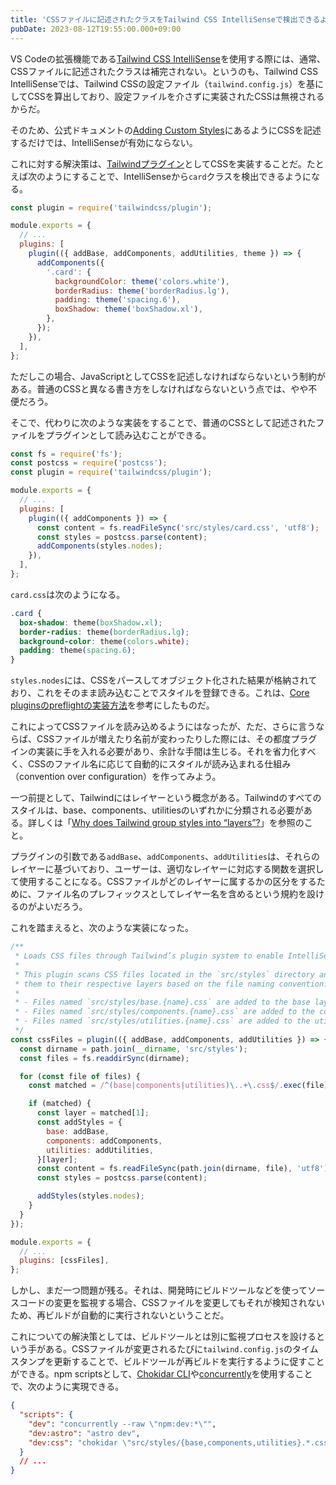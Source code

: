 ```yaml
---
title: 'CSSファイルに記述されたクラスをTailwind CSS IntelliSenseで検出できるようにする'
pubDate: 2023-08-12T19:55:00.000+09:00
---
```


VS Codeの拡張機能である[Tailwind CSS IntelliSense](https://marketplace.visualstudio.com/items?itemName=bradlc.vscode-tailwindcss)を使用する際には、通常、CSSファイルに記述されたクラスは補完されない。というのも、Tailwind CSS IntelliSenseでは、Tailwind CSSの設定ファイル（`tailwind.config.js`）を基にしてCSSを算出しており、設定ファイルを介さずに実装されたCSSは無視されるからだ。

そのため、公式ドキュメントの[Adding Custom Styles](https://tailwindcss.com/docs/adding-custom-styles#using-css-and-layer)にあるようにCSSを記述するだけでは、IntelliSenseが有効にならない。

これに対する解決策は、[Tailwindプラグイン](https://tailwindcss.com/docs/plugins)としてCSSを実装することだ。たとえば次のようにすることで、IntelliSenseから`card`クラスを検出できるようになる。

```js
const plugin = require('tailwindcss/plugin');

module.exports = {
  // ...
  plugins: [
    plugin(({ addBase, addComponents, addUtilities, theme }) => {
      addComponents({
        '.card': {
          backgroundColor: theme('colors.white'),
          borderRadius: theme('borderRadius.lg'),
          padding: theme('spacing.6'),
          boxShadow: theme('boxShadow.xl'),
        },
      });
    }),
  ],
};
```

ただしこの場合、JavaScriptとしてCSSを記述しなければならないという制約がある。普通のCSSと異なる書き方をしなければならないという点では、やや不便だろう。

そこで、代わりに次のような実装をすることで、普通のCSSとして記述されたファイルをプラグインとして読み込むことができる。

```js
const fs = require('fs');
const postcss = require('postcss');
const plugin = require('tailwindcss/plugin');

module.exports = {
  // ...
  plugins: [
    plugin(({ addComponents }) => {
      const content = fs.readFileSync('src/styles/card.css', 'utf8');
      const styles = postcss.parse(content);
      addComponents(styles.nodes);
    }),
  ],
};
```

`card.css`は次のようになる。

```css
.card {
  box-shadow: theme(boxShadow.xl);
  border-radius: theme(borderRadius.lg);
  background-color: theme(colors.white);
  padding: theme(spacing.6);
}
```

`styles.nodes`には、CSSをパースしてオブジェクト化された結果が格納されており、これをそのまま読み込むことでスタイルを登録できる。これは、[Core pluginsのpreflightの実装方法](https://github.com/tailwindlabs/tailwindcss/blob/4c34b2ed34a162750df581af460121322132e88d/src/corePlugins.js#L499-L505)を参考にしたものだ。

これによってCSSファイルを読み込めるようにはなったが、ただ、さらに言うならば、CSSファイルが増えたり名前が変わったりした際には、その都度プラグインの実装に手を入れる必要があり、余計な手間は生じる。それを省力化すべく、CSSのファイル名に応じて自動的にスタイルが読み込まれる仕組み（convention over configuration）を作ってみよう。

一つ前提として、Tailwindにはレイヤーという概念がある。Tailwindのすべてのスタイルは、base、components、utilitiesのいずれかに分類される必要がある。詳しくは「[Why does Tailwind group styles into “layers”?](https://tailwindcss.com/docs/adding-custom-styles#using-css-and-layer)」を参照のこと。

プラグインの引数である`addBase`、`addComponents`、`addUtilities`は、それらのレイヤーに基づいており、ユーザーは、適切なレイヤーに対応する関数を選択して使用することになる。CSSファイルがどのレイヤーに属するかの区分をするために、ファイル名のプレフィックスとしてレイヤー名を含めるという規約を設けるのがよいだろう。

これを踏まえると、次のような実装になった。

```js
/**
 * Loads CSS files through Tailwind’s plugin system to enable IntelliSense support.
 *
 * This plugin scans CSS files located in the `src/styles` directory and appends
 * them to their respective layers based on the file naming convention:
 *
 * - Files named `src/styles/base.{name}.css` are added to the base layer.
 * - Files named `src/styles/components.{name}.css` are added to the components layer.
 * - Files named `src/styles/utilities.{name}.css` are added to the utilities layer.
 */
const cssFiles = plugin(({ addBase, addComponents, addUtilities }) => {
  const dirname = path.join(__dirname, 'src/styles');
  const files = fs.readdirSync(dirname);

  for (const file of files) {
    const matched = /^(base|components|utilities)\..+\.css$/.exec(file);

    if (matched) {
      const layer = matched[1];
      const addStyles = {
        base: addBase,
        components: addComponents,
        utilities: addUtilities,
      }[layer];
      const content = fs.readFileSync(path.join(dirname, file), 'utf8');
      const styles = postcss.parse(content);

      addStyles(styles.nodes);
    }
  }
});

module.exports = {
  // ...
  plugins: [cssFiles],
};
```

しかし、まだ一つ問題が残る。それは、開発時にビルドツールなどを使ってソースコードの変更を監視する場合、CSSファイルを変更してもそれが検知されないため、再ビルドが自動的に実行されないということだ。

これについての解決策としては、ビルドツールとは別に監視プロセスを設けるという手がある。CSSファイルが変更されるたびに`tailwind.config.js`のタイムスタンプを更新することで、ビルドツールが再ビルドを実行するように促すことができる。npm scriptsとして、[Chokidar CLI](https://github.com/open-cli-tools/chokidar-cli)や[concurrently](https://github.com/open-cli-tools/concurrently)を使用することで、次のように実現できる。

```json
{
  "scripts": {
    "dev": "concurrently --raw \"npm:dev:*\"",
    "dev:astro": "astro dev",
    "dev:css": "chokidar \"src/styles/{base,components,utilities}.*.css\" -c \"touch tailwind.config.cjs\" -d 0 --silent"
  }
  // ...
}
```
